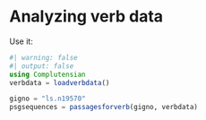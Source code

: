 # Analyzing verb data

Use it:

```julia
#| warning: false
#| output: false
using Complutensian
verbdata = loadverbdata()
```

```julia
gigno = "ls.n19570"
psgsequences = passagesforverb(gigno, verbdata)
```